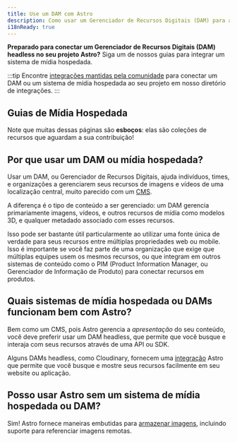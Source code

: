 ```yaml
---
title: Use um DAM com Astro
description: Como usar um Gerenciador de Recursos Digitais (DAM) para adicionar imagens e vídeos ao Astro
i18nReady: true
---
```


**Preparado para conectar um Gerenciador de Recursos Digitais (DAM) headless no seu projeto Astro?** Siga um de nossos guias para integrar um sistema de mídia hospedada.

:::tip
Encontre [integrações mantidas pela comunidade](https://astro.build/integrations/) para conectar um DAM ou um sistema de mídia hospedada ao seu projeto em nosso diretório de integrações. 
:::

## Guias de Mídia Hospedada

Note que muitas dessas páginas são **esboços**: elas são coleções de recursos que aguardam a sua contribuição!

<MediaGuidesNav />

## Por que usar um DAM ou mídia hospedada?

Usar um DAM, ou Gerenciador de Recursos Digitais, ajuda indivíduos, times, e organizações a gerenciarem seus recursos de imagens e vídeos de uma localização central, muito parecido com um [CMS](/pt-br/guides/cms/).

A diferença é o tipo de conteúdo a ser gerenciado: um DAM gerencia primariamente imagens, vídeos, e outros recursos de mídia como modelos 3D, e qualquer metadado associado com esses recursos.

Isso pode ser bastante útil particularmente ao utilizar uma fonte única de verdade para seus recursos entre múltiplas propriedades web ou mobile. Isso é importante se você faz parte de uma organização que exige que múltiplas equipes usem os mesmos recursos, ou que integram em outros sistemas de conteúdo como o PIM (Product Information Manager, ou Gerenciador de Informação de Produto) para conectar recursos em produtos.

## Quais sistemas de mídia hospedada ou DAMs funcionam bem com Astro?

Bem como um CMS, pois Astro gerencia a _apresentação_ do seu conteúdo, você deve preferir usar um DAM headless, que permite que você busque e interaja com seus recursos através de uma API ou SDK.

Alguns DAMs headless, como Cloudinary, fornecem uma [integração](/pt-br/guides/integrations-guide/) Astro que permite que você busque e mostre seus recursos facilmente em seu website ou aplicação.

## Posso usar Astro sem um sistema de mídia hospedada ou DAM?

Sim! Astro fornece maneiras embutidas para [armazenar imagens](/pt-br/guides/images/#onde-armazenar-imagens), incluindo suporte para referenciar imagens remotas.

